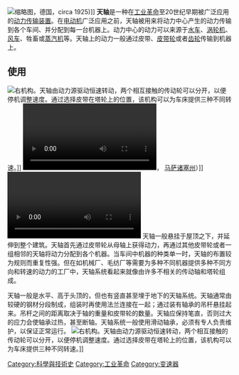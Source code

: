 {{unreferenced|time=2020-01-16T03:34:19+00:00}}
[[File:AHW_Kammgarnspinnerei_Pfaffendorf_Leipzig_um_1925.jpg|缩略图]]，德国，circa 1925)]]
'''天轴'''是一种在[[工业革命|工业革命]]至20世纪早期被广泛应用的[[动力传输装置|动力传输装置]]。在[[电动机|电动机]]广泛应用之前，天轴被用来将动力中心产生的动力传输到各个车间、并分配到每一台机器上。动力中心的动力可以来源于[[水车|水车]]、[[涡轮机|涡轮机]]、[[风车|风车]]、牲畜或[[蒸汽机|蒸汽机]]等。天轴上的动力一般通过皮带、[[皮带轮|皮带轮]]或者[[齿轮|齿轮]]传输到机器上。

== 使用 ==
[[File:Lineshaft_drive_to_lathe,_with_stepped_pulleys_for_variable_speed_(Carpentry_and_Joinery,_1925).jpg|右]]机构。天轴由动力源驱动恒速转动，两个相互接触的传动轮可以分开，以便停机调整速度。通过选择皮带在塔轮上的位置，该机构可以为车床提供三种不同转速。]]
[[File:From_Turbine_to_Line_Shaft.webm|缩略图]]， [[马萨诸塞州|马萨诸塞州]]）]]
[[File:From_line_shaft_to_power_looms.ogv|缩略图]]
天轴一般悬挂于屋顶之下，并延伸到整个建筑。天轴首先通过皮带轮从母轴上获得动力，再通过其他皮带轮或者一组相邻的天轴将动力分配到各个机器。当车间中机器的种类单一时，天轴的布置较为规则而重复性强。但在如机械厂、毛纺厂等需要为多种不同机器提供多种不同方向和转速的动力的工厂中，天轴系统看起来就像由许多不相关的传动轴和塔轮组成。

天轴一般是水平、高于头顶的，但也有竖直甚至埋于地下的天轴系统。天轴通常由较硬的钢材分段制成，组装时再使用法兰连接在一起；通过装有轴承的吊杆悬挂起来。吊杆之间的距离取决于轴的重量和皮带轮的数量。天轴应保持笔直，否则过大的应力会使轴承过热，甚至断轴。天轴系统一般使用滑动轴承，必须有专人负责维护，以保证正常运行。
[[File:Lineshaft_drive_to_lathe,_with_stepped_pulleys_for_variable_speed_(Carpentry_and_Joinery,_1925).jpg|右]]机构。天轴由动力源驱动恒速转动，两个相互接触的传动轮可以分开，以便停机调整速度。通过选择皮带在塔轮上的位置，该机构可以为车床提供三种不同转速。]]

[[Category:科學與技術史|Category:科學與技術史]]
[[Category:工业革命|Category:工业革命]]
[[Category:变速器|Category:变速器]]